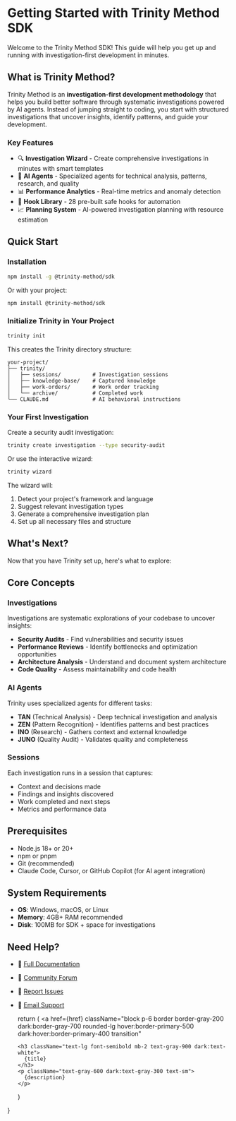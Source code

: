# Getting Started with Trinity Method SDK

Welcome to the Trinity Method SDK! This guide will help you get up and running with investigation-first development in minutes.

## What is Trinity Method?

Trinity Method is an **investigation-first development methodology** that helps you build better software through systematic investigations powered by AI agents. Instead of jumping straight to coding, you start with structured investigations that uncover insights, identify patterns, and guide your development.

### Key Features

- 🔍 **Investigation Wizard** - Create comprehensive investigations in minutes with smart templates
- 🤖 **AI Agents** - Specialized agents for technical analysis, patterns, research, and quality
- 📊 **Performance Analytics** - Real-time metrics and anomaly detection
- 🔗 **Hook Library** - 28 pre-built safe hooks for automation
- 📈 **Planning System** - AI-powered investigation planning with resource estimation

## Quick Start

### Installation

```bash
npm install -g @trinity-method/sdk
```

Or with your project:

```bash
npm install @trinity-method/sdk
```

### Initialize Trinity in Your Project

```bash
trinity init
```

This creates the Trinity directory structure:

```
your-project/
├── trinity/
│   ├── sessions/          # Investigation sessions
│   ├── knowledge-base/    # Captured knowledge
│   ├── work-orders/       # Work order tracking
│   └── archive/           # Completed work
└── CLAUDE.md              # AI behavioral instructions
```

### Your First Investigation

Create a security audit investigation:

```bash
trinity create investigation --type security-audit
```

Or use the interactive wizard:

```bash
trinity wizard
```

The wizard will:
1. Detect your project's framework and language
2. Suggest relevant investigation types
3. Generate a comprehensive investigation plan
4. Set up all necessary files and structure

## What's Next?

Now that you have Trinity set up, here's what to explore:

<div className="grid md:grid-cols-2 gap-4 my-8">
  <Card
    title="Your First Investigation"
    description="Complete walkthrough of creating and running a security audit"
    href="/getting-started/first-investigation"
  />
  <Card
    title="Investigation Types"
    description="Learn about security, performance, architecture, and quality investigations"
    href="/guides"
  />
  <Card
    title="Agent Reference"
    description="Understand the specialized AI agents (TAN, ZEN, INO, JUNO)"
    href="/agents"
  />
  <Card
    title="API Documentation"
    description="Complete API reference for all Trinity features"
    href="/api"
  />
</div>

## Core Concepts

### Investigations

Investigations are systematic explorations of your codebase to uncover insights:

- **Security Audits** - Find vulnerabilities and security issues
- **Performance Reviews** - Identify bottlenecks and optimization opportunities
- **Architecture Analysis** - Understand and document system architecture
- **Code Quality** - Assess maintainability and code health

### AI Agents

Trinity uses specialized agents for different tasks:

- **TAN** (Technical Analysis) - Deep technical investigation and analysis
- **ZEN** (Pattern Recognition) - Identifies patterns and best practices
- **INO** (Research) - Gathers context and external knowledge
- **JUNO** (Quality Audit) - Validates quality and completeness

### Sessions

Each investigation runs in a session that captures:
- Context and decisions made
- Findings and insights discovered
- Work completed and next steps
- Metrics and performance data

## Prerequisites

- Node.js 18+ or 20+
- npm or pnpm
- Git (recommended)
- Claude Code, Cursor, or GitHub Copilot (for AI agent integration)

## System Requirements

- **OS**: Windows, macOS, or Linux
- **Memory**: 4GB+ RAM recommended
- **Disk**: 100MB for SDK + space for investigations

## Need Help?

- 📖 [Full Documentation](/guides)
- 💬 [Community Forum](https://github.com/trinity-method/trinity-method-sdk/discussions)
- 🐛 [Report Issues](https://github.com/trinity-method/trinity-method-sdk/issues)
- 📧 [Email Support](mailto:support@trinity-method.dev)

  return (
    <a
      href={href}
      className="block p-6 border border-gray-200 dark:border-gray-700 rounded-lg hover:border-primary-500 dark:hover:border-primary-400 transition"
    >
      <h3 className="text-lg font-semibold mb-2 text-gray-900 dark:text-white">
        {title}
      </h3>
      <p className="text-gray-600 dark:text-gray-300 text-sm">
        {description}
      </p>
    </a>
  )
}

